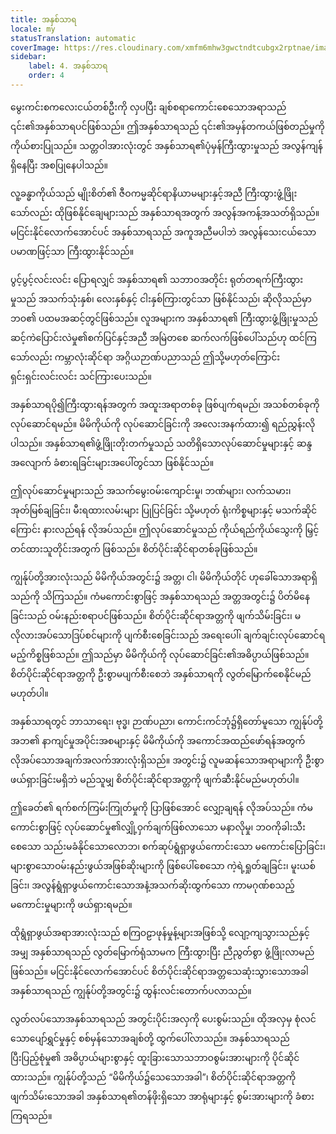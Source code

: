```yaml
---
title: အနှစ်သာရ
locale: my
statusTranslation: automatic
coverImage: https://res.cloudinary.com/xmfm6mhw3gwctndtcubgx2rptnae/image/upload/v1740468922/small_cover_tratado_de_psicologia_revolucionaria_a4c0dca4e0.webp
sidebar:
    label: 4. အနှစ်သာရ
    order: 4
---
```

မွေးကင်းစကလေးငယ်တစ်ဦးကို လှပပြီး ချစ်စရာကောင်းစေသောအရာသည် ၎င်း၏အနှစ်သာရပင်ဖြစ်သည်။ ဤအနှစ်သာရသည် ၎င်း၏အမှန်တကယ်ဖြစ်တည်မှုကို ကိုယ်စားပြုသည်။ သတ္တဝါအားလုံးတွင် အနှစ်သာရ၏ပုံမှန်ကြီးထွားမှုသည် အလွန်ကျန်ရှိနေပြီး အစပြုနေပါသည်။

လူ့ခန္ဓာကိုယ်သည် မျိုးစိတ်၏ ဇီဝကမ္မဆိုင်ရာနိယာမများနှင့်အညီ ကြီးထွားဖွံ့ဖြိုးသော်လည်း ထိုဖြစ်နိုင်ချေများသည် အနှစ်သာရအတွက် အလွန်အကန့်အသတ်ရှိသည်။ မငြင်းနိုင်လောက်အောင်ပင် အနှစ်သာရသည် အကူအညီမပါဘဲ အလွန်သေးငယ်သောပမာဏဖြင့်သာ ကြီးထွားနိုင်သည်။

ပွင့်ပွင့်လင်းလင်း ပြောရလျှင် အနှစ်သာရ၏ သဘာဝအတိုင်း ရုတ်တရက်ကြီးထွားမှုသည် အသက်သုံးနှစ်၊ လေးနှစ်နှင့် ငါးနှစ်ကြားတွင်သာ ဖြစ်နိုင်သည်၊ ဆိုလိုသည်မှာ ဘဝ၏ ပထမအဆင့်တွင်ဖြစ်သည်။ လူအများက အနှစ်သာရ၏ ကြီးထွားဖွံ့ဖြိုးမှုသည် ဆင့်ကဲပြောင်းလဲမှု၏စက်ပြင်နှင့်အညီ အမြဲတစေ ဆက်လက်ဖြစ်ပေါ်သည်ဟု ထင်ကြသော်လည်း ကမ္ဘာလုံးဆိုင်ရာ အဂ္ဂိယဉာဏ်ပညာသည် ဤသို့မဟုတ်ကြောင်း ရှင်းရှင်းလင်းလင်း သင်ကြားပေးသည်။

အနှစ်သာရပို၍ကြီးထွားရန်အတွက် အထူးအရာတစ်ခု ဖြစ်ပျက်ရမည်၊ အသစ်တစ်ခုကို လုပ်ဆောင်ရမည်။ မိမိကိုယ်ကို လုပ်ဆောင်ခြင်းကို အလေးအနက်ထား၍ ရည်ညွှန်းလိုပါသည်။ အနှစ်သာရ၏ဖွံ့ဖြိုးတိုးတက်မှုသည် သတိရှိသောလုပ်ဆောင်မှုများနှင့် ဆန္ဒအလျောက် ခံစားရခြင်းများအပေါ်တွင်သာ ဖြစ်နိုင်သည်။

ဤလုပ်ဆောင်မှုများသည် အသက်မွေးဝမ်းကျောင်းမှု၊ ဘဏ်များ၊ လက်သမား၊ အုတ်မြစ်ချခြင်း၊ မီးရထားလမ်းများ ပြုပြင်ခြင်း သို့မဟုတ် ရုံးကိစ္စများနှင့် မသက်ဆိုင်ကြောင်း နားလည်ရန် လိုအပ်သည်။ ဤလုပ်ဆောင်မှုသည် ကိုယ်ရည်ကိုယ်သွေးကို မြှင့်တင်ထားသူတိုင်းအတွက် ဖြစ်သည်။ စိတ်ပိုင်းဆိုင်ရာတစ်ခုဖြစ်သည်။

ကျွန်ုပ်တို့အားလုံးသည် မိမိကိုယ်အတွင်း၌ အတ္တ၊ ငါ၊ မိမိကိုယ်တိုင် ဟုခေါ်သောအရာရှိသည်ကို သိကြသည်။ ကံမကောင်းစွာဖြင့် အနှစ်သာရသည် အတ္တအတွင်း၌ ပိတ်မိနေခြင်းသည် ဝမ်းနည်းစရာပင်ဖြစ်သည်။ စိတ်ပိုင်းဆိုင်ရာအတ္တကို ဖျက်သိမ်းခြင်း၊ မလိုလားအပ်သောဒြပ်စင်များကို ပျက်စီးစေခြင်းသည် အရေးပေါ်၊ ချက်ချင်းလုပ်ဆောင်ရမည့်ကိစ္စဖြစ်သည်။ ဤသည်မှာ မိမိကိုယ်ကို လုပ်ဆောင်ခြင်း၏အဓိပ္ပာယ်ဖြစ်သည်။ စိတ်ပိုင်းဆိုင်ရာအတ္တကို ဦးစွာမပျက်စီးစေဘဲ အနှစ်သာရကို လွတ်မြောက်စေနိုင်မည်မဟုတ်ပါ။

အနှစ်သာရတွင် ဘာသာရေး၊ ဗုဒ္ဓ၊ ဉာဏ်ပညာ၊ ကောင်းကင်ဘုံ၌ရှိတော်မူသော ကျွန်ုပ်တို့အဘ၏ နာကျင်မှုအပိုင်းအစများနှင့် မိမိကိုယ်ကို အကောင်အထည်ဖော်ရန်အတွက် လိုအပ်သောအချက်အလက်အားလုံးရှိသည်။ အတွင်း၌ လူမဆန်သောအရာများကို ဦးစွာဖယ်ရှားခြင်းမရှိဘဲ မည်သူမျှ စိတ်ပိုင်းဆိုင်ရာအတ္တကို ဖျက်ဆီးနိုင်မည်မဟုတ်ပါ။

ဤခေတ်၏ ရက်စက်ကြမ်းကြုတ်မှုကို ပြာဖြစ်အောင် လျှော့ချရန် လိုအပ်သည်။ ကံမကောင်းစွာဖြင့် လုပ်ဆောင်မှု၏လျှို့ဝှက်ချက်ဖြစ်လာသော မနာလိုမှု၊ ဘဝကိုခါးသီးစေသော သည်းမခံနိုင်သောလောဘ၊ စက်ဆုပ်ရွံရှာဖွယ်ကောင်းသော မကောင်းပြောခြင်း၊ များစွာသောဝမ်းနည်းဖွယ်အဖြစ်ဆိုးများကို ဖြစ်ပေါ်စေသော ကဲ့ရဲ့ရှုတ်ချခြင်း၊ မူးယစ်ခြင်း၊ အလွန်ရွံရှာဖွယ်ကောင်းသောအနံ့အသက်ဆိုးထွက်သော ကာမဂုဏ်စသည့် မကောင်းမှုများကို ဖယ်ရှားရမည်။

ထိုရွံရှာဖွယ်အရာအားလုံးသည် စကြဝဠာဖုန်မှုန့်များအဖြစ်သို့ လျော့ကျသွားသည်နှင့်အမျှ အနှစ်သာရသည် လွတ်မြောက်ရုံသာမက ကြီးထွားပြီး ညီညွတ်စွာ ဖွံ့ဖြိုးလာမည်ဖြစ်သည်။ မငြင်းနိုင်လောက်အောင်ပင် စိတ်ပိုင်းဆိုင်ရာအတ္တသေဆုံးသွားသောအခါ အနှစ်သာရသည် ကျွန်ုပ်တို့အတွင်း၌ ထွန်းလင်းတောက်ပလာသည်။

လွတ်လပ်သောအနှစ်သာရသည် အတွင်းပိုင်းအလှကို ပေးစွမ်းသည်။ ထိုအလှမှ စုံလင်သောပျော်ရွှင်မှုနှင့် စစ်မှန်သောအချစ်တို့ ထွက်ပေါ်လာသည်။ အနှစ်သာရသည် ပြီးပြည့်စုံမှု၏ အဓိပ္ပာယ်များစွာနှင့် ထူးခြားသောသဘာဝစွမ်းအားများကို ပိုင်ဆိုင်ထားသည်။ ကျွန်ုပ်တို့သည် “မိမိကိုယ်၌သေသောအခါ”၊ စိတ်ပိုင်းဆိုင်ရာအတ္တကို ဖျက်သိမ်းသောအခါ အနှစ်သာရ၏တန်ဖိုးရှိသော အာရုံများနှင့် စွမ်းအားများကို ခံစားကြရသည်။

